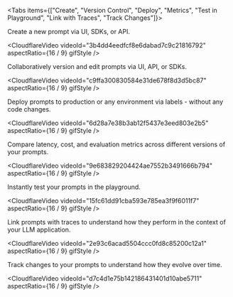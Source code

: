 
<Tabs items={["Create", "Version Control", "Deploy", "Metrics", "Test in Playground", "Link with Traces", "Track Changes"]}>

<Tab>

Create a new prompt via UI, SDKs, or API.

<CloudflareVideo
  videoId="3b4dd4eedfcf8e6dabad7c9c21816792"
  aspectRatio={16 / 9}
  gifStyle
/>

</Tab>

<Tab>

Collaboratively version and edit prompts via UI, API, or SDKs.

<CloudflareVideo
  videoId="c9ffa300830584e31de678f8d3d5bc87"
  aspectRatio={16 / 9}
  gifStyle
/>

</Tab>
<Tab>

Deploy prompts to production or any environment via labels - without any code changes.

<CloudflareVideo
  videoId="6d28a7e38b3ab12f5437e3eed803e2b5"
  aspectRatio={16 / 9}
  gifStyle
/>

</Tab>
<Tab>

Compare latency, cost, and evaluation metrics across different versions of your prompts.

<CloudflareVideo
  videoId="9e683829204424ae7552b3491666b794"
  aspectRatio={16 / 9}
  gifStyle
/>

</Tab>
<Tab>

Instantly test your prompts in the playground.

<CloudflareVideo
  videoId="15fc61dd91cba593e785ea3f9f6011f7"
  aspectRatio={16 / 9}
  gifStyle
/>

</Tab>
<Tab>

Link prompts with traces to understand how they perform in the context of your LLM application.

<CloudflareVideo
  videoId="2e93c6acad5504ccc0fd8c85200c12a1"
  aspectRatio={16 / 9}
  gifStyle
/>
</Tab>
<Tab>

Track changes to your prompts to understand how they evolve over time.

<CloudflareVideo
  videoId="d7c4d1e75b142186431401d10abe5711"
  aspectRatio={16 / 9}
  gifStyle
/>

</Tab>
</Tabs>
